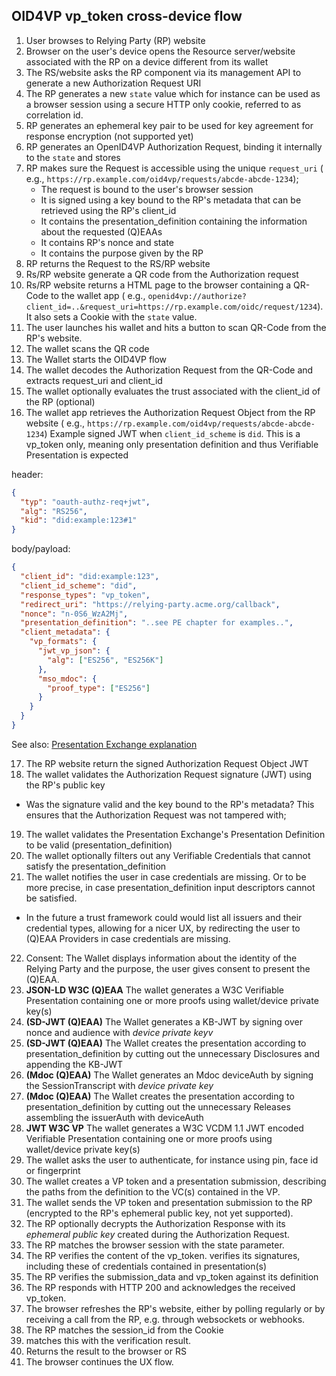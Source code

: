 
<Title size="large" variant="primary">
  Attestation Verification
</Title>

## OID4VP vp_token cross-device flow

1. User browses to Relying Party (RP) website
2. Browser on the user's device opens the Resource server/website associated with the RP on a device different from its
   wallet
3. The RS/website asks the RP component via its management API to generate a new Authorization Request URI
4. The RP generates a new `state` value which for instance can be used as a browser session using a secure HTTP only
   cookie, referred to as correlation id.
5. RP generates an ephemeral key pair to be used for key agreement for response encryption (not supported yet)
6. RP generates an OpenID4VP Authorization Request, binding it internally to the `state` and stores
7. RP makes sure the Request is accessible using the unique `request_uri` (
   e.g., `https://rp.example.com/oid4vp/requests/abcde-abcde-1234`);
   - The request is bound to the user's browser session
   - It is signed using a key bound to the RP's metadata that can be retrieved using the RP's client_id
   - It contains the presentation_definition containing the information about the requested (Q)EAAs
   - It contains RP's nonce and state
   - It contains the purpose given by the RP
8. RP returns the Request to the RS/RP website
9. Rs/RP website generate a QR code from the Authorization request
10. Rs/RP website returns a HTML page to the browser containing a QR-Code to the wallet app (
    e.g., `openid4vp://authorize?client_id=..&request_uri=https://rp.example.com/oidc/request/1234`). It also sets a
    Cookie with the `state` value.
11. The user launches his wallet and hits a button to scan QR-Code from the RP's website.
12. The wallet scans the QR code
13. The Wallet starts the OID4VP flow
14. The wallet decodes the Authorization Request from the QR-Code and extracts request_uri and client_id
15. The wallet optionally evaluates the trust associated with the client_id of the RP (optional)
16. The wallet app retrieves the Authorization Request Object from the RP website (
    e.g., `https://rp.example.com/oid4vp/requests/abcde-abcde-1234`)
    Example signed JWT when `client_id_scheme` is `did`. This is a vp_token only, meaning only presentation definition
    and thus Verifiable Presentation is expected

header:

```json
{
  "typ": "oauth-authz-req+jwt",
  "alg": "RS256",
  "kid": "did:example:123#1"
}
```

body/payload:

```json
{
  "client_id": "did:example:123",
  "client_id_scheme": "did",
  "response_types": "vp_token",
  "redirect_uri": "https://relying-party.acme.org/callback",
  "nonce": "n-0S6_WzA2Mj",
  "presentation_definition": "..see PE chapter for examples..",
  "client_metadata": {
    "vp_formats": {
      "jwt_vp_json": {
        "alg": ["ES256", "ES256K"]
      },
      "mso_mdoc": {
        "proof_type": ["ES256"]
      }
    }
  }
}
```

See also: [Presentation Exchange explanation](./presentation-exchange)

17. The RP website return the signed Authorization Request Object JWT
18. The wallet validates the Authorization Request signature (JWT) using the RP's public key

- Was the signature valid and the key bound to the RP's metadata? This ensures that the Authorization Request was not
  tampered with;

19. The wallet validates the Presentation Exchange's Presentation Definition to be valid (presentation_definition)
20. The wallet optionally filters out any Verifiable Credentials that cannot satisfy the presentation_definition
21. The wallet notifies the user in case credentials are missing. Or to be more precise, in case presentation_definition
    input descriptors cannot be satisfied.

- In the future a trust framework could would list all issuers and their credential types, allowing for a nicer UX, by
  redirecting the user to (Q)EAA Providers in case credentials are missing.

22. Consent: The Wallet displays information about the identity of the Relying Party and the purpose, the user gives
    consent to present the (Q)EAA.
23. **JSON-LD W3C (Q)EAA** The wallet generates a W3C Verifiable Presentation containing one or more proofs using
    wallet/device private key(s)
24. **(SD-JWT (Q)EAA)** The Wallet generates a KB-JWT by signing over nonce and audience with _device private keyv_
25. **(SD-JWT (Q)EAA)** The Wallet creates the presentation according to presentation_definition by cutting out the
    unnecessary Disclosures and appending the KB-JWT
26. **(Mdoc (Q)EAA)** The Wallet generates an Mdoc deviceAuth by signing the SessionTranscript with _device private key_
27. **(Mdoc (Q)EAA)** The Wallet creates the presentation according to presentation_definition by cutting out the
    unnecessary Releases assembling the issuerAuth with deviceAuth
28. **JWT W3C VP** The wallet generates a W3C VCDM 1.1 JWT encoded Verifiable Presentation containing one or more proofs
    using wallet/device private key(s)
29. The wallet asks the user to authenticate, for instance using pin, face id or fingerprint
30. The wallet creates a VP token and a presentation submission, describing the paths from the definition to the VC(s)
    contained in the VP.
31. The wallet sends the VP token and presentation submission to the RP (encrypted to the RP's ephemeral public key, not
    yet supported).
32. The RP optionally decrypts the Authorization Response with its _ephemeral public key_ created during the
    Authorization Request.
33. The RP matches the browser session with the state parameter.
34. The RP verifies the content of the vp_token. verifies its signatures, including these of credentials contained in
    presentation(s)
35. The RP verifies the submission_data and vp_token against its definition
36. The RP responds with HTTP 200 and acknowledges the received vp_token.
37. The browser refreshes the RP's website, either by polling regularly or by receiving a call from the RP, e.g. through
    websockets or webhooks.
38. The RP matches the session_id from the Cookie
39. matches this with the verification result.
40. Returns the result to the browser or RS
41. The browser continues the UX flow.
